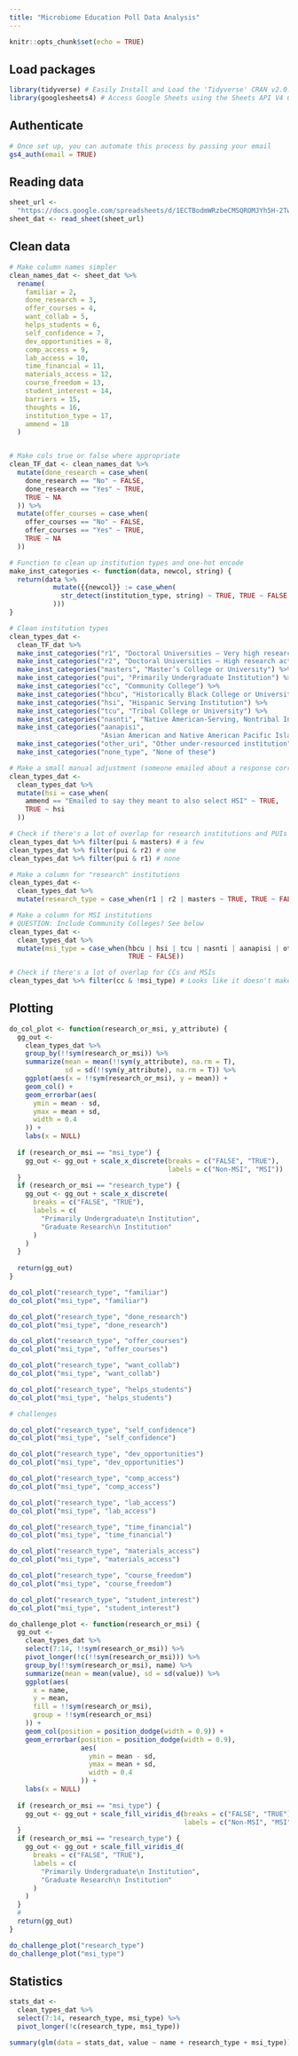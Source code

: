 ```yaml
---
title: "Microbiome Education Poll Data Analysis"
---
```


```r
knitr::opts_chunk$set(echo = TRUE)
```

## Load packages

```r
library(tidyverse) # Easily Install and Load the 'Tidyverse' CRAN v2.0.0
library(googlesheets4) # Access Google Sheets using the Sheets API V4 CRAN v1.1.1
```

## Authenticate

```r
# Once set up, you can automate this process by passing your email
gs4_auth(email = TRUE)
```

## Reading data 

```r
sheet_url <- 
  "https://docs.google.com/spreadsheets/d/1ECTBodmWRzbeCMSQROMJYh5H-2Tw6fFxdzFG7AShybg/edit?resourcekey=&gid=665284569#gid=665284569"
sheet_dat <- read_sheet(sheet_url)
```

## Clean data

```r
# Make column names simpler
clean_names_dat <- sheet_dat %>%
  rename(
    familiar = 2,
    done_research = 3,
    offer_courses = 4,
    want_collab = 5,
    helps_students = 6,
    self_confidence = 7,
    dev_opportunities = 8,
    comp_access = 9,
    lab_access = 10,
    time_financial = 11,
    materials_access = 12,
    course_freedom = 13,
    student_interest = 14,
    barriers = 15,
    thoughts = 16,
    institution_type = 17,
    ammend = 18
  )


# Make cols true or false where appropriate
clean_TF_dat <- clean_names_dat %>%
  mutate(done_research = case_when(
    done_research == "No" ~ FALSE,
    done_research == "Yes" ~ TRUE,
    TRUE ~ NA
  )) %>%
  mutate(offer_courses = case_when(
    offer_courses == "No" ~ FALSE,
    offer_courses == "Yes" ~ TRUE,
    TRUE ~ NA
  ))

# Function to clean up institution types and one-hot encode
make_inst_categories <- function(data, newcol, string) {
  return(data %>%
           mutate({{newcol}} := case_when(
             str_detect(institution_type, string) ~ TRUE, TRUE ~ FALSE
           )))
}

# Clean institution types
clean_types_dat <-
  clean_TF_dat %>%
  make_inst_categories("r1", "Doctoral Universities – Very high research activity") %>%
  make_inst_categories("r2", "Doctoral Universities – High research activity") %>%
  make_inst_categories("masters", "Master’s College or University") %>%
  make_inst_categories("pui", "Primarily Undergraduate Institution") %>%
  make_inst_categories("cc", "Community College") %>%
  make_inst_categories("hbcu", "Historically Black College or University") %>%
  make_inst_categories("hsi", "Hispanic Serving Institution") %>%
  make_inst_categories("tcu", "Tribal College or University") %>%
  make_inst_categories("nasnti", "Native American-Serving, Nontribal Institutions") %>%
  make_inst_categories("aanapisi",
                       "Asian American and Native American Pacific Islander-Serving Institution") %>%
  make_inst_categories("other_uri", "Other under-resourced institution") %>%
  make_inst_categories("none_type", "None of these")

# Make a small manual adjustment (someone emailed about a response correction)
clean_types_dat <-
  clean_types_dat %>%
  mutate(hsi = case_when(
    ammend == "Emailed to say they meant to also select HSI" ~ TRUE,
    TRUE ~ hsi
  ))

# Check if there's a lot of overlap for research institutions and PUIs
clean_types_dat %>% filter(pui & masters) # a few
clean_types_dat %>% filter(pui & r2) # one
clean_types_dat %>% filter(pui & r1) # none

# Make a column for "research" institutions
clean_types_dat <-
  clean_types_dat %>%
  mutate(research_type = case_when(r1 | r2 | masters ~ TRUE, TRUE ~ FALSE))

# Make a column for MSI institutions
# QUESTION: Include Community Colleges? See below
clean_types_dat <-
  clean_types_dat %>%
  mutate(msi_type = case_when(hbcu | hsi | tcu | nasnti | aanapisi | other_uri ~ TRUE, 
                              TRUE ~ FALSE))

# Check if there's a lot of overlap for CCs and MSIs
clean_types_dat %>% filter(cc & !msi_type) # Looks like it doesn't make a difference, since all CCs are also MSIs..
```

## Plotting

```r
do_col_plot <- function(research_or_msi, y_attribute) {
  gg_out <-
    clean_types_dat %>%
    group_by(!!sym(research_or_msi)) %>%
    summarize(mean = mean(!!sym(y_attribute), na.rm = T),
              sd = sd(!!sym(y_attribute), na.rm = T)) %>%
    ggplot(aes(x = !!sym(research_or_msi), y = mean)) +
    geom_col() +
    geom_errorbar(aes(
      ymin = mean - sd,
      ymax = mean + sd,
      width = 0.4
    )) +
    labs(x = NULL)
  
  if (research_or_msi == "msi_type") {
    gg_out <- gg_out + scale_x_discrete(breaks = c("FALSE", "TRUE"),
                                        labels = c("Non-MSI", "MSI"))
  }
  if (research_or_msi == "research_type") {
    gg_out <- gg_out + scale_x_discrete(
      breaks = c("FALSE", "TRUE"),
      labels = c(
        "Primarily Undergraduate\n Institution",
        "Graduate Research\n Institution"
      )
    )
  }
  
  return(gg_out)
}

do_col_plot("research_type", "familiar")
do_col_plot("msi_type", "familiar")

do_col_plot("research_type", "done_research")
do_col_plot("msi_type", "done_research")

do_col_plot("research_type", "offer_courses")
do_col_plot("msi_type", "offer_courses")

do_col_plot("research_type", "want_collab")
do_col_plot("msi_type", "want_collab")

do_col_plot("research_type", "helps_students")
do_col_plot("msi_type", "helps_students")

# challenges

do_col_plot("research_type", "self_confidence")
do_col_plot("msi_type", "self_confidence")

do_col_plot("research_type", "dev_opportunities")
do_col_plot("msi_type", "dev_opportunities")

do_col_plot("research_type", "comp_access")
do_col_plot("msi_type", "comp_access")

do_col_plot("research_type", "lab_access")
do_col_plot("msi_type", "lab_access")

do_col_plot("research_type", "time_financial")
do_col_plot("msi_type", "time_financial")

do_col_plot("research_type", "materials_access")
do_col_plot("msi_type", "materials_access")

do_col_plot("research_type", "course_freedom")
do_col_plot("msi_type", "course_freedom")

do_col_plot("research_type", "student_interest")
do_col_plot("msi_type", "student_interest")
```

```r
do_challenge_plot <- function(research_or_msi) {
  gg_out <-
    clean_types_dat %>%
    select(7:14, !!sym(research_or_msi)) %>%
    pivot_longer(!c(!!sym(research_or_msi))) %>%
    group_by(!!sym(research_or_msi), name) %>%
    summarize(mean = mean(value), sd = sd(value)) %>%
    ggplot(aes(
      x = name,
      y = mean,
      fill = !!sym(research_or_msi),
      group = !!sym(research_or_msi)
    )) +
    geom_col(position = position_dodge(width = 0.9)) +
    geom_errorbar(position = position_dodge(width = 0.9),
                  aes(
                    ymin = mean - sd,
                    ymax = mean + sd,
                    width = 0.4
                  )) +
    labs(x = NULL)
  
  if (research_or_msi == "msi_type") {
    gg_out <- gg_out + scale_fill_viridis_d(breaks = c("FALSE", "TRUE"),
                                            labels = c("Non-MSI", "MSI"))
  }
  if (research_or_msi == "research_type") {
    gg_out <- gg_out + scale_fill_viridis_d(
      breaks = c("FALSE", "TRUE"),
      labels = c(
        "Primarily Undergraduate\n Institution",
        "Graduate Research\n Institution"
      )
    )
  }
  #
  return(gg_out)
}

do_challenge_plot("research_type")
do_challenge_plot("msi_type")
```

## Statistics

```r
stats_dat <-
  clean_types_dat %>%
  select(7:14, research_type, msi_type) %>%
  pivot_longer(!c(research_type, msi_type))

summary(glm(data = stats_dat, value ~ name + research_type + msi_type))
```
